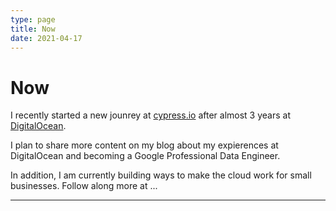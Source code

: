 ```yaml
---
type: page
title: Now
date: 2021-04-17
---
```


# Now

I recently started a new jounrey at [cypress.io](https://www.cypress.io/) after almost 3 years at [DigitalOcean](https://www.digitalocean.com/).

I plan to share more content on my blog about my expierences at DigitalOcean and becoming a Google Professional Data Engineer. 

In addition, I am currently building ways to make the cloud work for small businesses. Follow along more at ...

---